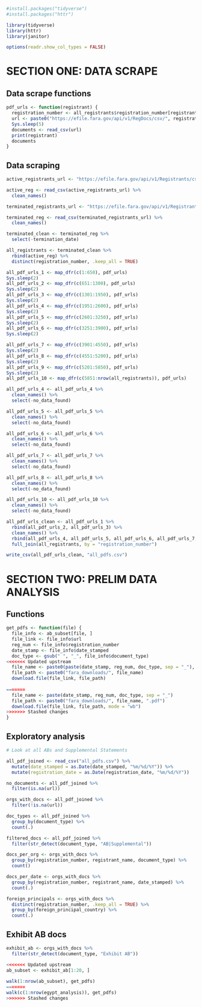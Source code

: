 

```r
#install.packages("tidyverse")
#install.packages("httr")

library(tidyverse)
library(httr)
library(janitor)

options(readr.show_col_types = FALSE)
```
# SECTION ONE: DATA SCRAPE
## Data scrape functions
```r

pdf_urls <- function(registrant) {
  registration_number <- all_registrants$registration_number[registrant]
  url <- paste0("https://efile.fara.gov/api/v1/RegDocs/csv/", registration_number)
  Sys.sleep(5)
  documents <- read_csv(url)
  print(registrant)
  documents
}

```
## Data scraping
```r
active_registrants_url <- "https://efile.fara.gov/api/v1/Registrants/csv/Active"

active_reg <- read_csv(active_registrants_url) %>% 
  clean_names()

terminated_registrants_url <- "https://efile.fara.gov/api/v1/Registrants/csv/Terminated"

terminated_reg <- read_csv(terminated_registrants_url) %>% 
  clean_names()

terminated_clean <- terminated_reg %>% 
  select(-termination_date)

all_registrants <- terminated_clean %>% 
  rbind(active_reg) %>% 
  distinct(registration_number, .keep_all = TRUE)

all_pdf_urls_1 <- map_dfr(c(1:650), pdf_urls)
Sys.sleep(2)
all_pdf_urls_2 <- map_dfr(c(651:1300), pdf_urls)
Sys.sleep(2)
all_pdf_urls_3 <- map_dfr(c(1301:1950), pdf_urls)
Sys.sleep(2)
all_pdf_urls_4 <- map_dfr(c(1951:2600), pdf_urls)
Sys.sleep(2)
all_pdf_urls_5 <- map_dfr(c(2601:3250), pdf_urls)
Sys.sleep(2)
all_pdf_urls_6 <- map_dfr(c(3251:3900), pdf_urls)
Sys.sleep(2)

all_pdf_urls_7 <- map_dfr(c(3901:4550), pdf_urls)
Sys.sleep(2)
all_pdf_urls_8 <- map_dfr(c(4551:5200), pdf_urls)
Sys.sleep(2)
all_pdf_urls_9 <- map_dfr(c(5201:5850), pdf_urls)
Sys.sleep(2)
all_pdf_urls_10 <- map_dfr(c(5851:nrow(all_registrants)), pdf_urls)

all_pdf_urls_4 <- all_pdf_urls_4 %>% 
  clean_names() %>% 
  select(-no_data_found)

all_pdf_urls_5 <- all_pdf_urls_5 %>% 
  clean_names() %>% 
  select(-no_data_found)

all_pdf_urls_6 <- all_pdf_urls_6 %>% 
  clean_names() %>% 
  select(-no_data_found)

all_pdf_urls_7 <- all_pdf_urls_7 %>% 
  clean_names() %>% 
  select(-no_data_found)

all_pdf_urls_8 <- all_pdf_urls_8 %>% 
  clean_names() %>% 
  select(-no_data_found)

all_pdf_urls_10 <- all_pdf_urls_10 %>% 
  clean_names() %>% 
  select(-no_data_found)

all_pdf_urls_clean <- all_pdf_urls_1 %>% 
  rbind(all_pdf_urls_2, all_pdf_urls_3) %>% 
  clean_names() %>% 
  rbind(all_pdf_urls_4, all_pdf_urls_5, all_pdf_urls_6, all_pdf_urls_7, all_pdf_urls_8, all_pdf_urls_10) %>% 
  full_join(all_registrants, by = "registration_number")

write_csv(all_pdf_urls_clean, "all_pdfs.csv")
```

# SECTION TWO: PRELIM DATA ANALYSIS

## Functions
```r

get_pdfs <- function(file) {
  file_info <- ab_subset[file, ]
  file_link <- file_info$url
  reg_num <- file_info$registration_number
  date_stamp <- file_info$date_stamped
  doc_type <- gsub(" ", "_", file_info$document_type)
<<<<<<< Updated upstream
  file_name <- paste0(paste(date_stamp, reg_num, doc_type, sep = "_"), ".pdf")
  file_path <- paste0("fara_downloads/", file_name)
  download.file(file_link, file_path)
  
=======
  file_name <- paste(date_stamp, reg_num, doc_type, sep = "_")
  file_path <- paste0("fara_downloads/", file_name, ".pdf")
  download.file(file_link, file_path, mode = "wb")
>>>>>>> Stashed changes
}
```



## Exploratory analysis
```r

# Look at all ABs and Supplemental Statements

all_pdf_joined <- read_csv("all_pdfs.csv") %>% 
  mutate(date_stamped = as.Date(date_stamped, "%m/%d/%Y")) %>% 
  mutate(registration_date = as.Date(registration_date, "%m/%d/%Y"))

no_documents <- all_pdf_joined %>% 
  filter(is.na(url))

orgs_with_docs <- all_pdf_joined %>% 
  filter(!is.na(url))

doc_types <- all_pdf_joined %>% 
  group_by(document_type) %>% 
  count(.)

filtered_docs <- all_pdf_joined %>% 
  filter(str_detect(document_type, "AB|Supplemental"))

docs_per_org <- orgs_with_docs %>% 
  group_by(registration_number, registrant_name, document_type) %>%
  count()

docs_per_date <- orgs_with_docs %>% 
  group_by(registration_number, registrant_name, date_stamped) %>% 
  count(.)

foreign_principals <- orgs_with_docs %>% 
  distinct(registration_number, .keep_all = TRUE) %>% 
  group_by(foreign_principal_country) %>% 
  count(.)

```

## Exhibit AB docs
```r
exhibit_ab <- orgs_with_docs %>% 
  filter(str_detect(document_type, "Exhibit AB"))

<<<<<<< Updated upstream
ab_subset <- exhibit_ab[1:20, ]
  
walk(1:nrow(ab_subset), get_pdfs)
=======
walk(c(1:nrow(egypt_analysis)), get_pdfs)
>>>>>>> Stashed changes

```


